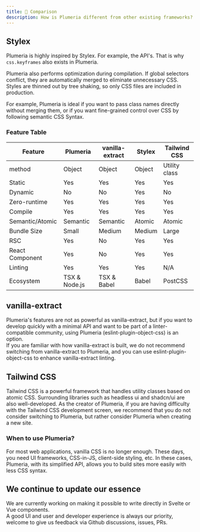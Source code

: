 ```yaml
---
title: 📙 Comparison
description: How is Plumeria different from other existing frameworks?
---
```


## Stylex

Plumeria is highly inspired by Stylex. For example, the API's. That is why
`css.keyframes` also exists in Plumeria.

Plumeria also performs optimization during compilation.
If global selectors conflict, they are automatically merged to eliminate unnecessary CSS.
Styles are thinned out by tree shaking, so only CSS files are included in production.

For example, Plumeria is ideal if you want to pass class names directly without merging them, or if you want fine-grained control over CSS by following semantic CSS Syntax.

### Feature Table

| Feature         | Plumeria      | vanilla-extract | Stylex | Tailwind CSS  |
| --------------- | ------------- | --------------- | ------ | ------------- |
| method          | Object        | Object          | Object | Utility class |
| Static          | Yes           | Yes             | Yes    | Yes           |
| Dynamic         | No            | No              | Yes    | No            |
| Zero-runtime    | Yes           | Yes             | Yes    | Yes           |
| Compile         | Yes           | Yes             | Yes    | Yes           |
| Semantic/Atomic | Semantic      | Semantic        | Atomic | Atomic        |
| Bundle Size     | Small         | Medium          | Medium | Large         |
| RSC             | Yes           | No              | Yes    | Yes           |
| React Component | Yes           | No              | Yes    | Yes           |
| Linting         | Yes           | Yes             | Yes    | N/A           |
| Ecosystem       | TSX & Node.js | TSX & Babel     | Babel  | PostCSS       |

## vanilla-extract

Plumeria's features are not as powerful as vanilla-extract, but if you want to develop quickly with a minimal API and want to be part of a linter-compatible community, using Plumeria (eslint-plugin-object-css) is an option.  
If you are familiar with how vanilla-extract is built, we do not recommend switching from vanilla-extract to Plumeria, and you can use eslint-plugin-object-css to enhance vanilla-extract linting.

## Tailwind CSS

Tailwind CSS is a powerful framework that handles utility classes based on atomic CSS.
Surrounding libraries such as headless ui and shadcn/ui are also well-developed.
As the creator of Plumeria, if you are having difficulty with the Tailwind CSS development screen, we recommend that you do not consider switching to Plumeria, but rather consider Plumeria when creating a new site.

### When to use Plumeria?

For most web applications, vanilla CSS is no longer enough. These days, you need UI frameworks, CSS-in-JS, client-side styling, etc. In these cases, Plumeria, with its simplified API, allows you to build sites more easily with less CSS syntax.

## We continue to update our essence

We are currently working on making it possible to write directly in Svelte or Vue components.  
A good UI and user and developer experience is always our priority, welcome to give us feedback via Github discussions, issues, PRs.
